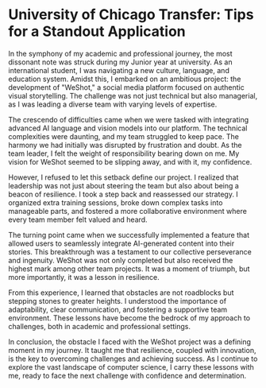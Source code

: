 # University of Chicago Transfer: Tips for a Standout Application

In the symphony of my academic and professional journey, the most dissonant note was struck during my Junior year at university. As an international student, I was navigating a new culture, language, and education system. Amidst this, I embarked on an ambitious project: the development of "WeShot," a social media platform focused on authentic visual storytelling. The challenge was not just technical but also managerial, as I was leading a diverse team with varying levels of expertise.

The crescendo of difficulties came when we were tasked with integrating advanced AI language and vision models into our platform. The technical complexities were daunting, and my team struggled to keep pace. The harmony we had initially was disrupted by frustration and doubt. As the team leader, I felt the weight of responsibility bearing down on me. My vision for WeShot seemed to be slipping away, and with it, my confidence.

However, I refused to let this setback define our project. I realized that leadership was not just about steering the team but also about being a beacon of resilience. I took a step back and reassessed our strategy. I organized extra training sessions, broke down complex tasks into manageable parts, and fostered a more collaborative environment where every team member felt valued and heard.

The turning point came when we successfully implemented a feature that allowed users to seamlessly integrate AI-generated content into their stories. This breakthrough was a testament to our collective perseverance and ingenuity. WeShot was not only completed but also received the highest mark among other team projects. It was a moment of triumph, but more importantly, it was a lesson in resilience.

From this experience, I learned that obstacles are not roadblocks but stepping stones to greater heights. I understood the importance of adaptability, clear communication, and fostering a supportive team environment. These lessons have become the bedrock of my approach to challenges, both in academic and professional settings.

In conclusion, the obstacle I faced with the WeShot project was a defining moment in my journey. It taught me that resilience, coupled with innovation, is the key to overcoming challenges and achieving success. As I continue to explore the vast landscape of computer science, I carry these lessons with me, ready to face the next challenge with confidence and determination.
